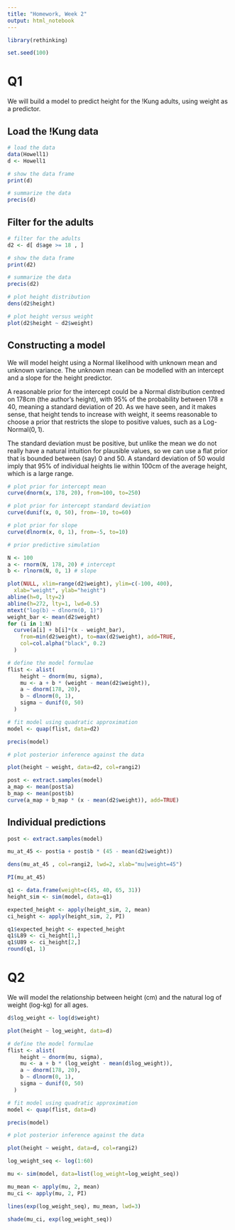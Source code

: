 ```yaml
---
title: "Homework, Week 2"
output: html_notebook
---
```


```r
library(rethinking)

set.seed(100)
```

# Q1

We will build a model to predict height for the !Kung adults, using weight as a predictor.

## Load the !Kung data

```r
# load the data
data(Howell1)
d <- Howell1

# show the data frame 
print(d)

# summarize the data
precis(d)
```
## Filter for the adults

```r
# filter for the adults
d2 <- d[ d$age >= 18 , ]

# show the data frame
print(d2)

# summarize the data
precis(d2)
```

```r
# plot height distribution
dens(d2$height)

# plot height versus weight
plot(d2$height ~ d2$weight)
```

## Constructing a model

We will model height using a Normal likelihood with unknown mean and unknown variance. The unknown mean can be modelled with an intercept and a slope for the height predictor.

A reasonable prior for the intercept could be a Normal distribution centred on 178cm (the author's height), with 95% of the probability between $178 \pm 40$, meaning a standard deviation of 20. As we have seen, and it makes sense, that height tends to increase with weight, it seems reasonable to choose a prior that restricts the slope to positive values, such as a $\text{Log-Normal}(0, 1)$.

The standard deviation must be positive, but unlike the mean we do not really have a natural intuition for plausible values, so we can use a flat prior that is bounded between (say) 0 and 50. A standard deviation of 50 would imply that 95% of individual heights lie within 100cm of the average height, which is a large range.

```r
# plot prior for intercept mean
curve(dnorm(x, 178, 20), from=100, to=250)

# plot prior for intercept standard deviation
curve(dunif(x, 0, 50), from=-10, to=60)

# plot prior for slope 
curve(dlnorm(x, 0, 1), from=-5, to=10)
```

```r
# prior predictive simulation

N <- 100
a <- rnorm(N, 178, 20) # intercept
b <- rlnorm(N, 0, 1) # slope

plot(NULL, xlim=range(d2$weight), ylim=c(-100, 400),
  xlab="weight", ylab="height")
abline(h=0, lty=2)
abline(h=272, lty=1, lwd=0.5)
mtext("log(b) ~ dlnorm(0, 1)")
weight_bar <- mean(d2$weight)
for (i in 1:N)
  curve(a[i] + b[i]*(x - weight_bar),
    from=min(d2$weight), to=max(d2$weight), add=TRUE,
    col=col.alpha("black", 0.2)
  )
```

```r
# define the model formulae
flist <- alist(
    height ~ dnorm(mu, sigma),
    mu <- a + b * (weight - mean(d2$weight)),
    a ~ dnorm(178, 20),
    b ~ dlnorm(0, 1),
    sigma ~ dunif(0, 50)
  )

# fit model using quadratic approximation
model <- quap(flist, data=d2)

precis(model)
```

```r
# plot posterior inference against the data

plot(height ~ weight, data=d2, col=rangi2)

post <- extract.samples(model)
a_map <- mean(post$a)
b_map <- mean(post$b)
curve(a_map + b_map * (x - mean(d2$weight)), add=TRUE)
```

## Individual predictions

```r
post <- extract.samples(model)

mu_at_45 <- post$a + post$b * (45 - mean(d2$weight))

dens(mu_at_45 , col=rangi2, lwd=2, xlab="mu|weight=45")

PI(mu_at_45)
```

```r
q1 <- data.frame(weight=c(45, 40, 65, 31))
height_sim <- sim(model, data=q1)

expected_height <- apply(height_sim, 2, mean)
ci_height <- apply(height_sim, 2, PI)

q1$expected_height <- expected_height
q1$L89 <- ci_height[1,]
q1$U89 <- ci_height[2,]
round(q1, 1)
```

# Q2

We will model the relationship between height (cm) and the natural log of weight (log-kg) for all ages.

```r
d$log_weight <- log(d$weight)

plot(height ~ log_weight, data=d)
```

```r
# define the model formulae
flist <- alist(
    height ~ dnorm(mu, sigma),
    mu <- a + b * (log_weight - mean(d$log_weight)),
    a ~ dnorm(178, 20),
    b ~ dlnorm(0, 1),
    sigma ~ dunif(0, 50)
  )

# fit model using quadratic approximation
model <- quap(flist, data=d)

precis(model)
```

```r
# plot posterior inference against the data

plot(height ~ weight, data=d, col=rangi2)

log_weight_seq <- log(1:60)

mu <- sim(model, data=list(log_weight=log_weight_seq))

mu_mean <- apply(mu, 2, mean)
mu_ci <- apply(mu, 2, PI)

lines(exp(log_weight_seq), mu_mean, lwd=3)

shade(mu_ci, exp(log_weight_seq))
```